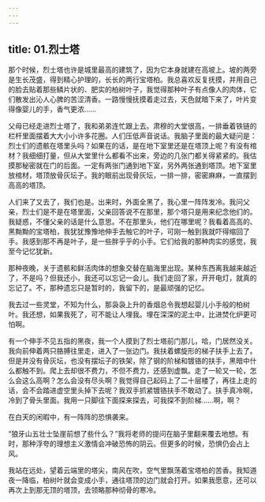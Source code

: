 ```yaml
---
---
---
```

title: 01.烈士塔
---




那个时候，烈士塔也许是城里最高的建筑了，因为它本身就建在高坡上。坡的两旁是生长茂盛，得到精心护理的，长长的两行宝塔柏。我总喜欢反复抚摸，并用自己的脸去贴着那些鳞片状的、肥实的柏树叶子，我觉得那种叶子有点像人的肉体，它们散发出沁人心脾的苦涩清香。一路慢慢抚摸着走过去，天色就暗下来了，叶片变得像婴儿的手，香气更浓……

父母已经走进烈士塔了，我和弟弟连忙跟上去。肃穆的大堂很高，一排垂着铁链的栏杆里面摆着大大小小许多花圈。人们压低声音说话。我脑子里面的最大疑问是：烈士们的遗骸在塔里头吗？如果在的话，是在地下室里还是在塔顶上呢？有没有棺材？我细细打量，但从大堂里什么都看不出来，旁边的几张门都关得紧紧的。我估摸那秘密就在门的后面。一定有两张门通到地下室，另外两张通到塔顶。地下室里放棺材，塔顶放骨灰坛子。我的眼前出现骨灰坛，一排一排，密密麻麻，一直摆到高高的塔顶。

人们来了又去了，我们也是。出来时，外面全黑了，我心里一阵阵发冷。我问父亲，烈士们是不是在塔里面，父亲回答说不在那里，那个塔只是用来纪念他们的。我疑惑，不懂父亲的话是什么意思。不在那里头，他们在哪里呢？我看着高高的、黑黝黝的宝塔柏，我犹犹豫豫地伸手去触它的叶子，可刚一触到我就吓得缩回了手。我感到那不再是叶子，是一些胖乎乎的小手。它们给我的那种肉实的感觉，我至今记忆犹新。

那种夜晚，关于遗骸和鲜活肉体的想象交替在脑海里出现。某种东西离我越来越近了，不是吗？但我还小，我还可以忘记一会儿。我们走回了家，开开电灯，就真的忘记了。不，那种遗忘只是暂时的，我留下的，是最顽强的记忆。

我去过一些灵堂，不知为什么，那袅袅上升的香烟总令我想起婴儿小手般的柏树叶。我还想，如果我死了，可不能让人埋我。埋在深深的泥土中，比进焚化炉更可怕啊。

有一个伸手不见五指的黑夜，我一个人摸到了烈士塔前门那儿，哈，门居然没关。我向前伸着两只胳膊往里走，进入了一张边门。我扶着螺旋形的梯子扶手上去了。但是并没有骨灰坛，也没有摆坛子的铁架，除了钢的阶梯和镀铬的扶手，黑暗中什么都触不到。爬上去却很不费力，不但不费力，还感到虚飘。走了一轮又一轮，怎么会这么高啊？怎么会没有尽头啊？我觉得自己起码上了二十层楼了，再往上走的话，会不会踏进虚空里头掉下去呢？我双手抓紧镀铬扶手不敢动了。扶手真冷啊，冷到了骨头里面。我用一只脚往下面探来探去，可我探不到阶梯……啊，啊？

在白天的闲暇中，有一阵阵的恐惧袭来。

“狼牙山五壮士坠崖前想了些什么？”我将老师的提问在脑子里翻来覆去地想。有时，那种浮夸的理想主义激情会冲破恐怖的阴云。但更多的时候，恐惧仍会占上风。

我站在远处，望着云端里的塔尖，南风在吹，空气里飘荡着宝塔柏的苦香。我知道夜一降临，柏树叶就会变成小手，通往塔顶的边门就会打开。如果我愿意，还可以再次上到那无顶的塔顶，去领略那种彻骨的寒冷。